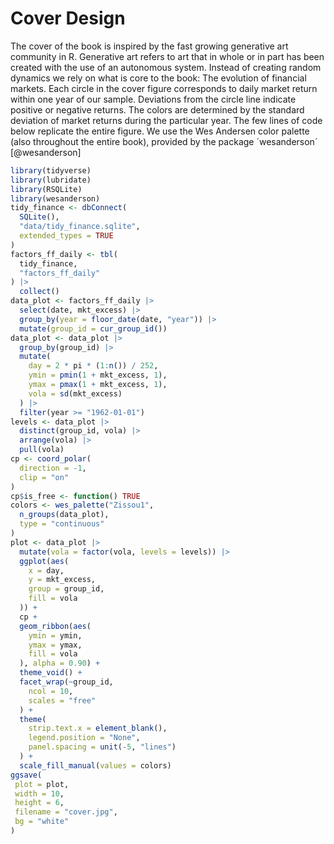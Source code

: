 # Cover Design

The cover of the book is inspired by the fast growing generative art community in R.\index{Generative art}
Generative art refers to art that in whole or in part has been created with the use of an autonomous system. 
Instead of creating random dynamics we rely on what is core to the book: The evolution of financial markets. 
Each circle in the cover figure corresponds to daily market return within one year of our sample. Deviations from the circle line indicate positive or negative returns. 
The colors are determined by the standard deviation of market returns during the particular year. 
The few lines of code below replicate the entire figure. 
We use the Wes Andersen color palette (also throughout the entire book), provided by the package ´wesanderson´ [@wesanderson]

```r
library(tidyverse)
library(lubridate)
library(RSQLite)
library(wesanderson)
tidy_finance <- dbConnect(
  SQLite(),
  "data/tidy_finance.sqlite",
  extended_types = TRUE
)
factors_ff_daily <- tbl(
  tidy_finance,
  "factors_ff_daily"
) |>
  collect()
data_plot <- factors_ff_daily |>
  select(date, mkt_excess) |>
  group_by(year = floor_date(date, "year")) |>
  mutate(group_id = cur_group_id())
data_plot <- data_plot |>
  group_by(group_id) |>
  mutate(
    day = 2 * pi * (1:n()) / 252,
    ymin = pmin(1 + mkt_excess, 1),
    ymax = pmax(1 + mkt_excess, 1),
    vola = sd(mkt_excess)
  ) |>
  filter(year >= "1962-01-01")
levels <- data_plot |>
  distinct(group_id, vola) |>
  arrange(vola) |>
  pull(vola)
cp <- coord_polar(
  direction = -1,
  clip = "on"
)
cp$is_free <- function() TRUE
colors <- wes_palette("Zissou1",
  n_groups(data_plot),
  type = "continuous"
)
plot <- data_plot |>
  mutate(vola = factor(vola, levels = levels)) |>
  ggplot(aes(
    x = day,
    y = mkt_excess,
    group = group_id,
    fill = vola
  )) +
  cp +
  geom_ribbon(aes(
    ymin = ymin,
    ymax = ymax,
    fill = vola
  ), alpha = 0.90) +
  theme_void() +
  facet_wrap(~group_id,
    ncol = 10,
    scales = "free"
  ) +
  theme(
    strip.text.x = element_blank(),
    legend.position = "None",
    panel.spacing = unit(-5, "lines")
  ) +
  scale_fill_manual(values = colors)
ggsave(
 plot = plot,
 width = 10,
 height = 6,
 filename = "cover.jpg",
 bg = "white"
)
```